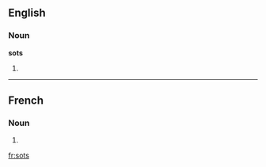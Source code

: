 ==English==

===Noun===
'''sots'''

# {{plural of|[[sot]]}}

----

==French==

===Noun===
{{infl|fr|plural}} {{m|p}}

# {{plural of|sot|lang=French}}

[[fr:sots]]